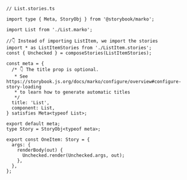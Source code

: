 ```tsx
// List.stories.ts

import type { Meta, StoryObj } from '@storybook/marko';

import List from './List.marko';

//👇 Instead of importing ListItem, we import the stories
import * as ListItemStories from './ListItem.stories';
const { Unchecked } = composeStories(ListItemStories);

const meta = {
  /* 👇 The title prop is optional.
   * See https://storybook.js.org/docs/marko/configure/overview#configure-story-loading
   * to learn how to generate automatic titles
   */
  title: 'List',
  component: List,
} satisfies Meta<typeof List>;

export default meta;
type Story = StoryObj<typeof meta>;

export const OneItem: Story = {
  args: {
    renderBody(out) {
      Unchecked.render(Unchecked.args, out);
    },
  },
};
```
